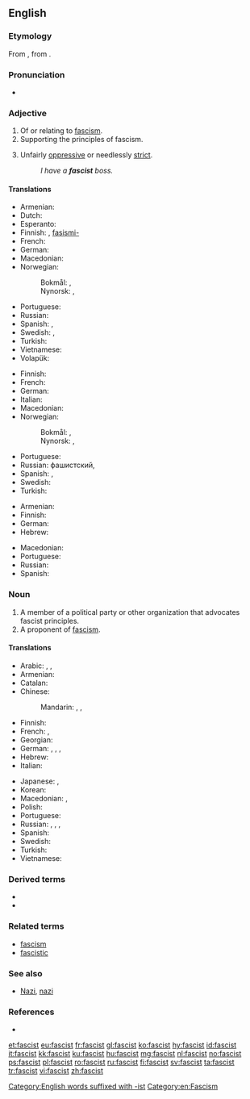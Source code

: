 {{also|Fascist}}
==English==
{{wikipedia|Fascism}}
===Etymology===
From {{etyl|it|en}} {{term|w:National Fascist Party|Partito Nazionale Fascista|lang=it}}, from {{term|fascio||association, group|lang=it}}.

===Pronunciation===
* {{a|US}} {{IPA|/ˈfæʃɪst/|lang=en}}

===Adjective===
{{en-adj}}

# Of or relating to [[fascism]].
# Supporting the principles of fascism.
# {{context|informal|lang=en}} Unfairly [[oppressive]] or needlessly [[strict]].
#: ''I have a '''fascist''' boss.''

====Translations====
{{trans-top|of or relating to fascism}}
* Armenian: {{t+|hy|ֆաշիստական|tr=fašistakan|sc=Armn}}
* Dutch: {{t+|nl|fascistisch}}
* Esperanto: {{t|eo|faŝisma}}
* Finnish: {{t+|fi|fasistinen}}, [[fasismi-]] {{qualifier|in compounds}}
* French: {{t+|fr|fasciste}}
* German: {{t+|de|faschistisch}}
* Macedonian: {{t|mk|фашистички|tr=fašístički|sc=Cyrl}}
* Norwegian:
*: Bokmål: {{t|no|fascistisk}}, {{t|no|fasistisk}}
*: Nynorsk: {{t|nn|fascistisk}}, {{t|nn|fasistisk}}
{{trans-mid}}
* Portuguese: {{t+|pt|fascista|m|f}}
* Russian: {{t+|ru|фашистский|tr=fašístskij}}
* Spanish: {{t+|es|fascista}}, {{qualifier|slang}} {{t+|es|facha|c}}
* Swedish: {{t+|sv|fascistisk}}, {{t|sv|fascistoid}}
* Turkish: {{t+|tr|faşist}}
* Vietnamese: {{t+|vi|phát xít}}
* Volapük: {{t|vo|fajistik}}
{{trans-bottom}}

{{trans-top|supporting the principles of fascism}}
* Finnish: {{t+|fi|fasistinen}}
* French: {{t+|fr|fasciste}}
* German: {{t+|de|faschistisch}}
* Italian: {{t+|it|fascista}}
* Macedonian: {{t|mk|фашистички|tr=fašístički|sc=Cyrl}}
* Norwegian:
*: Bokmål: {{t|no|fascistisk}}, {{t|no|fasistisk}}
*: Nynorsk: {{t|nn|fascistisk}}, {{t|nn|fasistisk}}
{{trans-mid}}
* Portuguese: {{t+|pt|fascista|m|f}}
* Russian: фашистский, {{t|ru|фашиствующий|tr=fašístvujuščij}}
* Spanish: {{t+|es|fascista|m|f}}, {{qualifier|slang}} {{t+|es|facha|m|f}}
* Swedish: {{t+|sv|fascistisk}}
* Turkish: {{t+|tr|faşist}}
{{trans-bottom}}

{{trans-top|informal: unfairly oppressive or needlessly strict}}
* Armenian: {{t+|hy|ֆաշիստ|tr=fašist|sc=Armn}}
* Finnish: {{t+|fi|fasistinen}}
* German: {{t+|de|faschistisch}}
* Hebrew: {{t|he|פשיסט}}
{{trans-mid}}
* Macedonian: {{t|mk|фашистички|tr=fašístički|sc=Cyrl}}
* Portuguese: {{t+|pt|fascista|m|f}}
* Russian: {{t|ru|фашистообразный|tr=fašistoobráznyj}}
* Spanish: {{t+|es|fascista|m|f}}
{{trans-bottom}}

===Noun===
{{en-noun}}

# A member of a political party or other organization that advocates fascist principles.
# A proponent of [[fascism]].

====Translations====
{{trans-top|proponent of fascism}}
* Arabic: {{t|ar|فاشستي|m|tr=fāshistiy}}, {{t|ar|فاشي|m|tr=fāshiy}}, {{t|ar|نازي|tr=nāziy}}
* Armenian: {{t+|hy|ֆաշիստ|tr=fašist}}
* Catalan: {{t|ca|feixista}}
* Chinese:
*: Mandarin: {{t+|cmn|法西斯|tr=fǎxīsī|sc=Hani}}, {{t|cmn|納粹|sc=Hani}}, {{t|cmn|納纳|tr=nàcuì|sc=Hani}}
* Finnish: {{t+|fi|fasisti}}
* French: {{t+|fr|fasciste|m}}, {{t+|fr|Nazi|m}}
* Georgian: {{t|ka|ფაშისტი|sc=Geor}}
* German: {{t+|de|Faschist|m}}, {{t+|de|Faschistin|f}}, {{t+|de|Nazi|m}}, {{t|de|Fascho|m}}
* Hebrew: {{t|he|פשיסט|m|tr=fashist}}
* Italian: {{t+|it|fascista}}
{{trans-mid}}
* Japanese: {{t|ja|ファシスト|tr=fashisuto}}, {{t+|ja|ナチス|tr=nachisu}}
* Korean: {{t+|ko|파시스트|sc=Hang}}
* Macedonian: {{t|mk|фашист|m|tr=fašíst|sc=Cyrl}}, {{t|mk|фашистка|f|tr=fašístka|sc=Cyrl}}
* Polish: {{t+|pl|faszysta|m}}
* Portuguese: {{t+|pt|fascista|m|f}}
* Russian: {{t+|ru|фашист|m|tr=fašíst}}, {{t+|ru|фашистка|f|tr=fašístka}}, {{t+|ru|нацист|m|tr=nacíst}}, {{t+|ru|нацистка|f|tr=nacístka}}
* Spanish: {{t+|es|fascista|m|f}}
* Swedish: {{t+|sv|fascist|c}}
* Turkish: {{t+|tr|faşist}}
* Vietnamese: {{t|vi|phần tử phát xít}}
{{trans-bottom}}

===Derived terms===
* {{l|en|clerofascist}}
* {{l|en|Islamofascist}}

===Related terms===
* [[fascism]]
* [[fascistic]]

===See also===
* [[Nazi]], [[nazi]]

===References===
* {{EtymOnLine}}

[[Category:English words suffixed with -ist]]
[[Category:en:Fascism]]

[[et:fascist]]
[[eu:fascist]]
[[fr:fascist]]
[[gl:fascist]]
[[ko:fascist]]
[[hy:fascist]]
[[id:fascist]]
[[it:fascist]]
[[kk:fascist]]
[[ku:fascist]]
[[hu:fascist]]
[[mg:fascist]]
[[nl:fascist]]
[[no:fascist]]
[[ps:fascist]]
[[pl:fascist]]
[[ro:fascist]]
[[ru:fascist]]
[[fi:fascist]]
[[sv:fascist]]
[[ta:fascist]]
[[tr:fascist]]
[[vi:fascist]]
[[zh:fascist]]